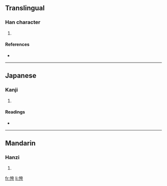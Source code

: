 ==Translingual==

===Han character===
{{Han char|rn=61|rad=心|as=06|sn=9|four=|canj=心大一尸 (PKMS)}}

# {{defn|Han|sort=心06}}

====References====
* {{Han ref|kx=0384.210|dkj=10563|dj=0715.040|hdz=42294.120|uh=6057|ud=24663}}

----

==Japanese==

===Kanji===
{{ja-kanji|grade=|rs=心06}}

# {{defn|Japanese}}

====Readings====
* {{ja-readings|on=[[こ]] (ko), [[く]] (ku), [[か]] (ka), [[け]] (ke)|kun=[[おそれる]] (osoreru), [[うれえる]] (ureeru), [[ほこる]] (hokoru)}}

----

==Mandarin==

===Hanzi===
{{cmn-hanzi|pin=[[kuǎ]] ([[kua3]])|wg=k'ua<sup>3</sup>}}

# {{defn|Mandarin}}

[[fr:恗]]
[[li:恗]]
